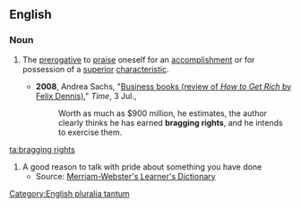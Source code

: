 ==English==

===Noun===
{{en-noun|sg=[[bragging]] [[rights]]|''[[plurale tantum|always plural]]''}} [[Category:English pluralia tantum]]

# {{idiomatic}} The [[prerogative]] to [[praise]] oneself for an [[accomplishment]] or for possession of a [[superior]] [[characteristic]].
#*'''2008''', Andrea Sachs, "[http://www.time.com/time/magazine/article/0,9171,1820126,00.html Business books (review of ''How to Get Rich'' by Felix Dennis)]," ''Time'', 3 Jul.,
#*:Worth as much as $900 million, he estimates, the author clearly thinks he has earned '''bragging rights''', and he intends to exercise them.

[[ta:bragging rights]]
# A good reason to talk with pride about something you have done
#*Source: [http://www.learnersdictionary.com/search/bragging%20rights Merriam-Webster's Learner's Dictionary]